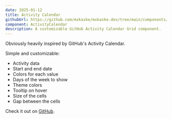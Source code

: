 ```yaml
---
date: 2025-01-12
title: Activity Calendar
githubUrl: https://github.com/mxkaske/mxkaske.dev/tree/main/components/craft/activity-calendar
component: ActivityCalendar
description: A customizable GitHub Activity Calendar Grid component.
---
```


<CraftWrapper>
  <ActivityCalendar />
</CraftWrapper>

Obviously heavily inspired by GitHub's Activity Calendar.

Simple and customizable:

- Activity data
- Start and end date
- Colors for each value
- Days of the week to show
- Theme colors
- Tooltip on hover
- Size of the cells
- Gap between the cells

Check it out on [GitHub](https://github.com/mxkaske/mxkaske.dev/tree/main/components/craft/activity-calendar).
